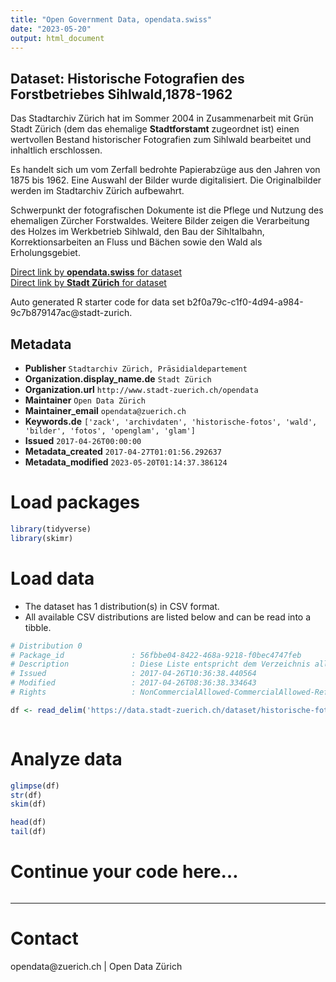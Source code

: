 ```yaml
---
title: "Open Government Data, opendata.swiss"
date: "2023-05-20"
output: html_document
---
```


## Dataset: Historische Fotografien des Forstbetriebes Sihlwald,1878-1962

Das Stadtarchiv Zürich hat im Sommer 2004 in Zusammenarbeit mit Grün Stadt Zürich (dem das ehemalige **Stadtforstamt** zugeordnet ist) einen wertvollen Bestand historischer Fotografien zum Sihlwald bearbeitet und inhaltlich erschlossen.

Es handelt sich um vom Zerfall bedrohte Papierabzüge aus den Jahren von 1875 bis 1962. Eine Auswahl der Bilder wurde digitalisiert. Die Originalbilder werden im Stadtarchiv Zürich aufbewahrt.

Schwerpunkt der fotografischen Dokumente ist die Pflege und Nutzung des ehemaligen Zürcher Forstwaldes. Weitere Bilder zeigen die Verarbeitung des Holzes im Werkbetrieb Sihlwald, den Bau der Sihltalbahn, Korrektionsarbeiten an Fluss und Bächen sowie den Wald als Erholungsgebiet. 

[Direct link by **opendata.swiss** for dataset](https://opendata.swiss/de/dataset/historische-fotografien-des-forstbetriebes-sihlwald1878-1962)<br>
[Direct link by **Stadt Zürich** for dataset](https://data.stadt-zuerich.ch/dataset/historische-fotografien-des-forstbetriebes-sihlwald-1878-1962)

Auto generated R starter code for data set b2f0a79c-c1f0-4d94-a984-9c7b879147ac@stadt-zurich.

## Metadata

- **Publisher** `Stadtarchiv Zürich, Präsidialdepartement`
- **Organization.display_name.de** `Stadt Zürich`
- **Organization.url** `http://www.stadt-zuerich.ch/opendata`
- **Maintainer** `Open Data Zürich`
- **Maintainer_email** `opendata@zuerich.ch`
- **Keywords.de** `['zack', 'archivdaten', 'historische-fotos', 'wald', 'bilder', 'fotos', 'openglam', 'glam']`
- **Issued** `2017-04-26T00:00:00`
- **Metadata_created** `2017-04-27T01:01:56.292637`
- **Metadata_modified** `2023-05-20T01:14:37.386124`


# Load packages

```r

library(tidyverse)
library(skimr)

```

# Load data

-   The dataset has 1 distribution(s) in CSV format.
-   All available CSV distributions are listed below and can be read into a tibble.

```r

# Distribution 0
# Package_id               : 56fbbe04-8422-468a-9218-f0bec4747feb
# Description              : Diese Liste entspricht dem Verzeichnis aller Fotos dieser Sammlung und enthält alle Metadaten zu den einzelnen Fotos.
# Issued                   : 2017-04-26T10:36:38.440564
# Modified                 : 2017-04-26T08:36:38.334643
# Rights                   : NonCommercialAllowed-CommercialAllowed-ReferenceRequired

df <- read_delim('https://data.stadt-zuerich.ch/dataset/historische-fotografien-des-forstbetriebes-sihlwald-1878-1962/download/Metadaten_Fotosammlung_Sihlwald.csv')



```

# Analyze data

```r

glimpse(df)
str(df)
skim(df)

head(df)
tail(df)

```

# Continue your code here...

```r

```

------------------------------------------------------------------------

# Contact

opendata@zuerich.ch | Open Data Zürich
